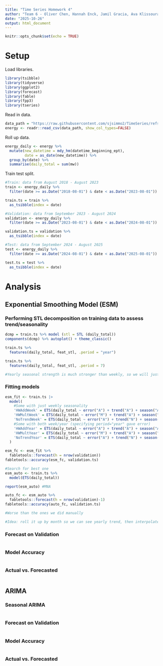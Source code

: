 ```yaml
---
title: "Time Series Homework 4"
author: "Team 6 - Oliver Chen, Hannah Enck, Jamil Gracia, Ava Klissouras"
date: "2025-10-26"
output: html_document
---
```


```r
knitr::opts_chunk$set(echo = TRUE)
```

# Setup

Load libraries.

```r
library(tsibble)
library(tidyverse)
library(ggplot2)
library(forecast)
library(fable)
library(fpp3)
library(tseries)
```


Read in data.

```r
data_path = "https://raw.githubusercontent.com/sjsimmo2/TimeSeries/refs/heads/master/energy_F2025.csv"
energy <- readr::read_csv(data_path, show_col_types=FALSE)
```

Roll up data.

```r
energy_daily <- energy %>%
  mutate(new_datetime = mdy_hm(datetime_beginning_ept),
         date = as_date(new_datetime)) %>%
  group_by(date) %>%
  summarise(daily_total = sum(mw))

```


Train test split.

```r
#Train: data from August 2018 - August 2023
train <- energy_daily %>%
  filter(date >= as.Date("2018-08-01") & date < as.Date("2023-08-01"))

train.ts = train %>%
  as_tsibble(index = date)

#Validation: data from September 2023 - August 2024
validation <- energy_daily %>%
  filter(date >= as.Date("2023-08-01") & date < as.Date("2024-08-01"))

validation.ts = validation %>%
  as_tsibble(index = date)

#Test: data from September 2024 - August 2025
test <- energy_daily %>%
  filter(date >= as.Date("2024-08-01") & date < as.Date("2025-08-01"))

test.ts = test %>%
  as_tsibble(index = date)
```

# Analysis

## Exponential Smoothing Model (ESM)

### Performing STL decomposition on training data to assess trend/seasonality
```r
dcmp = train.ts %>% model (stl = STL (daily_total))
components(dcmp) %>% autoplot() + theme_classic()
```

```r
train.ts %>% 
  features(daily_total, feat_stl, .period = "year")

train.ts %>% 
  features(daily_total, feat_stl, .period = 7)

#Yearly seasonal strength is much stronger than weekly, so we will just stick with year

```


### Fitting models
```r
esm_fit <- train.ts |>
  model(
    #Some with just weekly seasonality
    'HWAddWeek' = ETS(daily_total ~ error("A") + trend("A") + season("A", period="week")),
    'HWMultWeek' = ETS(daily_total ~ error("M") + trend("A") + season("M", period="week")),
    'NoTrendWeek' = ETS(daily_total ~ error("A") + trend("N") + season("A", period="week")),
    #Some with both week/year (specifying period="year" gave error)
    'HWAddYear' = ETS(daily_total ~ error("A") + trend("A") + season("A")),
    'HWMultYear' = ETS(daily_total ~ error("M") + trend("A") + season("M")),
    'NoTrendYear' = ETS(daily_total ~ error("A") + trend("N") + season("A")),
  )
```

```r
esm_fc <- esm_fit %>%
  fabletools::forecast(h = nrow(validation))
fabletools::accuracy(esm_fc, validation.ts)
```

```r
#Search for best one
esm_auto <- train.ts %>%
  model(ETS(daily_total))

report(esm_auto) #MNA

auto_fc <- esm_auto %>%
  fabletools::forecast(h = nrow(validation)-1)
fabletools::accuracy(auto_fc, validation.ts)

#Worse than the ones we did manually

```
```r
#Idea: roll it up by month so we can see yearly trend, then interpolate to get days in between
```


### Forecast on Validation
```r

```


### Model Accuracy
```r

```


### Actual vs. Forecasted

```r

```

## ARIMA

### Seasonal ARIMA

```r

```


### Forecast on Validation

```r

```


### Model Accuracy

```r

```


### Actual vs. Forecasted

```r

```
